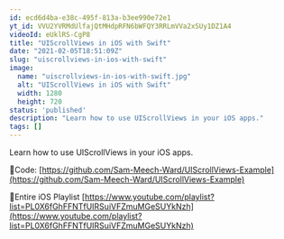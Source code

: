 ```yaml
---
id: ecd6d4ba-e38c-495f-813a-b3ee990e72e1
yt_id: VVU2YVRMdUlfajQtMHdpRFN6bWFQY3RRLmVVa2xSUy1DZ1A4
videoId: eUklRS-CgP8
title: "UIScrollViews in iOS with Swift"
date: "2021-02-05T18:51:09Z"
slug: "uiscrollviews-in-ios-with-swift"
image: 
  name: "uiscrollviews-in-ios-with-swift.jpg"
  alt: "UIScrollViews in iOS with Swift"
  width: 1280
  height: 720
status: 'published'
description: "Learn how to use UIScrollViews in your iOS apps."
tags: []
---
```


Learn how to use UIScrollViews in your iOS apps.

🔗Code:
[https://github.com/Sam-Meech-Ward/UIScrollViews-Example](https://github.com/Sam-Meech-Ward/UIScrollViews-Example)

🔗Entire iOS Playlist 
[https://www.youtube.com/playlist?list=PL0X6fGhFFNTfUIRSuiVFZmuMGeSUYkNzh](https://www.youtube.com/playlist?list=PL0X6fGhFFNTfUIRSuiVFZmuMGeSUYkNzh)


